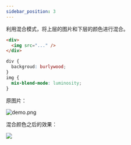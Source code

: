 ```yaml
---
sidebar_position: 3
---
```


利用混合模式，将上层的图片和下层的颜色进行混合。


```html
<div>
  <img src="..." />
</div>
```

```css {5}
div {
  backgroud: burlywood;
}
img {
  mix-blend-mode: luminosity;
}
```

原图片：

![demo.png](./img/demo.png)

混合颜色之后的效果：

<div
  style={{
    fontSize: 0,
    background: "burlywood",
  }}
>
  <img
    src={IMG}
    style={{
      mixBlendMode: "luminosity",
    }}
  />
</div>
